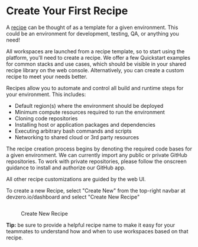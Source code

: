 # Create Your First Recipe

A [recipe](https://www.devzero.io/dashboard/new/repo) can be thought of as a template for a given environment. This could be an environment for development, testing, QA, or anything you need! 

All workspaces are launched from a recipe template, so to start using the platform, you'll need to create a recipe. We offer a few Quickstart examples for common stacks and use cases, which should be visible in your shared recipe library on the web console. Alternatively, you can create a custom recipe to meet your needs better. 

Recipes allow you to automate and control all build and runtime steps for your environment. This includes: 

* Default region(s) where the environment should be deployed
* Minimum compute resources required to run the environment
* Cloning code repositories
* Installing host or application packages and dependencies
* Executing arbitrary bash commands and scripts
* Networking to shared cloud or 3rd party resources

The recipe creation process begins by denoting the required code bases for a given environment. We can currently import any public or private GitHub repositories. To work with private repositories, please follow the onscreen guidance to install and authorize our GitHub app. 

All other recipe customizations are guided by the web UI. 

To create a new Recipe, select "Create New" from the top-right navbar at devzero.io/dashboard and select "Create New Recipe"

<figure><img src="../../.gitbook/assets/CleanShot 2024-05-02 at 13.54.26@2x.png" alt=""/><figcaption><p>Create New Recipe</p></figcaption></figure>

**Tip:** be sure to provide a helpful recipe name to make it easy for your teammates to understand how and when to use workspaces based on that recipe. 
